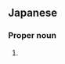 ==Japanese==
{{ja-kanjitab|絵|理|菜}}

===Proper noun===
{{ja-pos|proper|えりな}}

# {{given name|female|lang=ja|sort=えりな}}